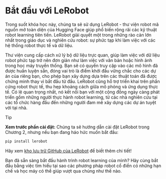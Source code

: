 # Bắt đầu với LeRobot

Trong suốt khóa học này, chúng ta sẽ sử dụng LeRobot - thư viện robot mã nguồn mở toàn diện của Hugging Face giúp phổ biến rộng rãi các kỹ thuật robot learning tiên tiến. LeRobot giải quyết một trong những rào cản lớn nhất trong giáo dục và nghiên cứu robot: sự phức tạp khi làm việc với các hệ thống robot thực tế và dữ liệu.

Thư viện cung cấp cách xử lý bộ dữ liệu trực quan, giúp làm việc với dữ liệu robot phức tạp trở nên đơn giản như làm việc với văn bản hoặc hình ảnh trong học máy truyền thống. Bạn sẽ có quyền truy cập vào các mô hình đã được huấn luyện sẵn, đóng vai trò là điểm khởi đầu vững chắc cho các dự án của riêng bạn, cho phép bạn xây dựng dựa trên các thuật toán đã được chứng minh thay vì bắt đầu từ đầu. LeRobot cũng hỗ trợ triển khai trên phần cứng robot thực tế, thu hẹp khoảng cách giữa mô phỏng và ứng dụng thực tế. Có lẽ quan trọng nhất, nó kết nối bạn với một cộng đồng ngày càng phát triển gồm những người thực hành robot learning, từ các nhà nghiên cứu tại các tổ chức hàng đầu đến những người đam mê xây dựng các dự án tuyệt vời tại nhà.

> [!TIP]
> **Xem trước phần cài đặt:** Chúng ta sẽ hướng dẫn cài đặt LeRobot trong Chương 2, nhưng nếu bạn đang háo hức muốn bắt đầu:
>
> ```bash
> pip install lerobot
> ```
>
> Hãy xem [kho lưu trữ GitHub của LeRobot](https://github.com/huggingface/lerobot) để biết thêm chi tiết!

Bạn đã sẵn sàng bắt đầu hành trình robot learning của mình? Hãy cùng bắt đầu bằng việc tìm hiểu tại sao các phương pháp robot cổ điển có những hạn chế và học máy có thể giúp vượt qua chúng như thế nào.
